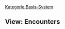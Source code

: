 [[Kategorie:Basis-System]]
== View: Encounters==
{{PluginInfo
|plugin=ch.elexis.icpc
| category=ch.elexis.icpcCategory
| wikiName=ChElexisIcpcViewsEncounterview
| Iatrix-Hilfe=[http://www.iatrix.org/pmwiki.php?n=Elexishilfe.Encounters http://www.iatrix.org/pmwiki.php?n=Elexishilfe.Encounters]
| view_name=View
| name=ICPC-2
| description=ICPC-2 Diagnosesystem
| category=feature
| license=EPL
| first_commit_date=2007-06-24
| first_commit_author=rgw_ch
| responsible=weirich@elexis.ch
| type=Basis-System


}}